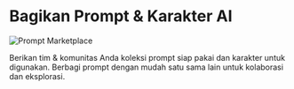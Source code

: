 # Bagikan Prompt & Karakter AI

![Prompt Marketplace](https://res.cloudinary.com/moyadev/image/upload/v1732782614/maia/prompt-marketplace_g6unmc.png)

Berikan tim & komunitas Anda koleksi prompt siap pakai dan karakter untuk digunakan. Berbagi prompt dengan mudah satu sama lain untuk kolaborasi dan eksplorasi.